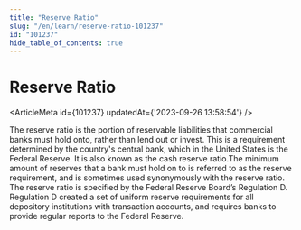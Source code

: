 ```yaml
---
title: "Reserve Ratio"
slug: "/en/learn/reserve-ratio-101237"
id: "101237"
hide_table_of_contents: true
---
```



# Reserve Ratio

<ArticleMeta id={101237} updatedAt={'2023-09-26 13:58:54'} />
<div className='border-solid border-b border-t-0 my-4 border-[var(--ifm-color-gray-300)]' />

The reserve ratio is the portion of reservable liabilities that commercial banks must hold onto, rather than lend out or invest. This is a requirement determined by the country's central bank, which in the United States is the Federal Reserve. It is also known as the cash reserve ratio.The minimum amount of reserves that a bank must hold on to is referred to as the reserve requirement, and is sometimes used synonymously with the reserve ratio. The reserve ratio is specified by the Federal Reserve Board’s Regulation D. Regulation D created a set of uniform reserve requirements for all depository institutions with transaction accounts, and requires banks to provide regular reports to the Federal Reserve.
